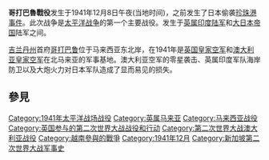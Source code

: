 {{Multiple issues|
{{request translation}}
{{Expand|time=2014-01-12T20:54:13+00:00}}

}}
{{Infobox military conflict
|conflict = 哥打巴魯战役
|partof = [[馬來亞戰役|馬來亞戰役]], [[第二次世界大战|第二次世界大战]]
|image = [[File:Bachok_Beach.jpg|300px]]
|caption = 巴佐海滩, 1941年7月, 可能是日本登陆的地点之一
|date = 1941年12月8日
|place = [[英属马来亚|英属马来亚]]
|casus = 
|territory = 
|result  = 日本胜利
|combatant1 = {{flagicon|United Kingdom}} [[大英帝國|大英帝國]]:
* {{flag|United Kingdom}} 
* {{flag|British India}}
* {{flag|Australia}}
|combatant2 = {{flag|Empire of Japan}}
|commander1 = {{flagicon|United Kingdom}} [[白思華|白思華]]<ref>{{cite web|first=Klemen |last=L |url=http://www.dutcheastindies.webs.com/percival.html |title=Lieutenant-General Arthur Ernest Percival |date=1999–2000 |work=Forgotten Campaign: The Dutch East Indies Campaign 1941–1942 |deadurl=yes |archiveurl=https://web.archive.org/web/20110924050711/http://www.dutcheastindies.webs.com/percival.html |archivedate=2011-09-24 }}</ref><br/>{{flagicon|United Kingdom}} {{tsl|en|Arthur Edward Barstow||Arthur Barstow}}<br/>{{flagicon|United Kingdom}} {{tsl|en|Berthold Wells Key||Berthold Key}}<br/>{{flagicon|United Kingdom}} {{tsl|en|Arthur Edward Cumming||Arthur Cumming}}<br/> {{flagicon|United Kingdom}} {{tsl|en|Conway Pulford||C.W.H.Pulford}}
|commander2 = {{flagicon|Japan}} [[山下奉文|山下奉文]]<br/>{{flagicon|Japan|naval}} {{link-ja|橋本信太郎|橋本信太郎}}<br/>{{flagicon|Japan}} [[佗美浩|佗美浩]]
|strength1 = 未知
|strength2 = 一艘轻型巡洋舰<br/>四艘驱逐舰<br/>两艘扫雷舰<br/>一艘猎潜艇<br/>三艘运兵舰<br/>5,300名步兵
|casualties1 = 68人死亡<br/>360人受伤<br/>37人失踪
|casualties2 = 五艘运兵舰损坏<br/>1000人死亡<br/>1500人受伤
|notes = 
|campaignbox = 
{{Campaignbox Pacific 1941}}
{{Campaignbox South-East Asia}}
{{Campaignbox Malaya}}
}}

'''哥打巴魯戰役'''发生于1941年12月8日午夜(当地时间)，之前发生了日本偷袭[[珍珠港事件|珍珠港事件]]。此次战争是[[太平洋战争|太平洋战争]]的第一个主要战役。发生于[[英属印度军队|英属印度陆军]]和[[大日本帝国|大日本帝国]]陆军之间。

[[吉兰丹州|吉兰丹州]]首府[[哥打巴鲁|哥打巴鲁]]位于马来西亚东北岸，在1941年是[[英国皇家空军|英国皇家空军]]和[[澳大利亚皇家空军|澳大利亚皇家空军]]在北马来亚的军事基地。澳大利亚空军的零星袭击、英属印度军队海岸防卫以及大炮火力对日本军队造成了显而易见的损失。

==參見==
{{Reflist}}

[[Category:1941年太平洋战场战役|Category:1941年太平洋战场战役]]
[[Category:英属马来亚|Category:英属马来亚]]
[[Category:马来西亚战役|Category:马来西亚战役]]
[[Category:英国参与的第二次世界大战战役和行动|Category:英国参与的第二次世界大战战役和行动]]
[[Category:第二次世界大战澳大利亚战役|Category:第二次世界大战澳大利亚战役]]
[[Category:越南參與的戰爭|Category:越南參與的戰爭]]
[[Category:1941年12月|Category:1941年12月]]
[[Category:新加坡第二次世界大战军事史|Category:新加坡第二次世界大战军事史]]